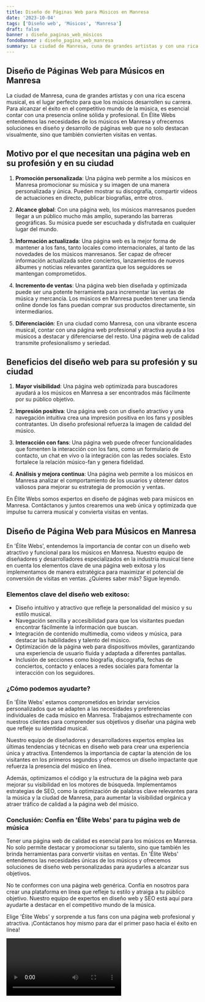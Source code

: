 ```yaml
---
title: Diseño de Páginas Web para Músicos en Manresa
date: '2023-10-04'
tags: ['Diseño web', 'Músicos', 'Manresa']
draft: false
banner : diseño_paginas_web_músicos
fondoBanner : diseño_pagina_web_manresa
summary: La ciudad de Manresa, cuna de grandes artistas y con una rica escena musical, es el lugar perfecto para que los músicos desarrollen su carrera. Para alcanzar el éxito en el competitivo mundo de la música, es esencial contar con una presencia online sólida y profesional. En Élite Webs entendemos las necesidades de los músicos en Manresa y ofrecemos soluciones en diseño y desarrollo de páginas web que no solo destacan visualmente, sino que también convierten visitas en ventas.
---
```


## Diseño de Páginas Web para Músicos en Manresa

La ciudad de Manresa, cuna de grandes artistas y con una rica escena musical, es el lugar perfecto para que los músicos desarrollen su carrera. Para alcanzar el éxito en el competitivo mundo de la música, es esencial contar con una presencia online sólida y profesional. En Élite Webs entendemos las necesidades de los músicos en Manresa y ofrecemos soluciones en diseño y desarrollo de páginas web que no solo destacan visualmente, sino que también convierten visitas en ventas.

## Motivo por el que necesitan una página web en su profesión y en su ciudad

1. **Promoción personalizada**: Una página web permite a los músicos en Manresa promocionar su música y su imagen de una manera personalizada y única. Pueden mostrar su discografía, compartir vídeos de actuaciones en directo, publicar biografías, entre otros.

2. **Alcance global**: Con una página web, los músicos manresanos pueden llegar a un público mucho más amplio, superando las barreras geográficas. Su música puede ser escuchada y disfrutada en cualquier lugar del mundo.

3. **Información actualizada**: Una página web es la mejor forma de mantener a los fans, tanto locales como internacionales, al tanto de las novedades de los músicos manresanos. Ser capaz de ofrecer información actualizada sobre conciertos, lanzamientos de nuevos álbumes y noticias relevantes garantiza que los seguidores se mantengan comprometidos.

4. **Incremento de ventas**: Una página web bien diseñada y optimizada puede ser una potente herramienta para incrementar las ventas de música y mercancía. Los músicos en Manresa pueden tener una tienda online donde los fans puedan comprar sus productos directamente, sin intermediarios.

5. **Diferenciación**: En una ciudad como Manresa, con una vibrante escena musical, contar con una página web profesional y atractiva ayuda a los músicos a destacar y diferenciarse del resto. Una página web de calidad transmite profesionalismo y seriedad.

## Beneficios del diseño web para su profesión y su ciudad

1. **Mayor visibilidad**: Una página web optimizada para buscadores ayudará a los músicos en Manresa a ser encontrados más fácilmente por su público objetivo.

2. **Impresión positiva**: Una página web con un diseño atractivo y una navegación intuitiva crea una impresión positiva en los fans y posibles contratantes. Un diseño profesional refuerza la imagen de calidad del músico.

3. **Interacción con fans**: Una página web puede ofrecer funcionalidades que fomenten la interacción con los fans, como un formulario de contacto, un chat en vivo o la integración con las redes sociales. Esto fortalece la relación músico-fan y genera fidelidad.

4. **Análisis y mejora continua**: Una página web permite a los músicos en Manresa analizar el comportamiento de los usuarios y obtener datos valiosos para mejorar su estrategia de promoción y ventas.

En Élite Webs somos expertos en diseño de páginas web para músicos en Manresa. Contáctanos y juntos crearemos una web única y optimizada que impulse tu carrera musical y convierta visitas en ventas.

<GifSeo />

<Cta />

## Diseño de Página Web para Músicos en Manresa

En 'Élite Webs', entendemos la importancia de contar con un diseño web atractivo y funcional para los músicos en Manresa. Nuestro equipo de diseñadores y desarrolladores especializados en la industria musical tiene en cuenta los elementos clave de una página web exitosa y los implementamos de manera estratégica para maximizar el potencial de conversión de visitas en ventas. ¿Quieres saber más? Sigue leyendo.

### Elementos clave del diseño web exitoso:

* Diseño intuitivo y atractivo que refleje la personalidad del músico y su estilo musical.
* Navegación sencilla y accesibilidad para que los visitantes puedan encontrar fácilmente la información que buscan.
* Integración de contenido multimedia, como videos y música, para destacar las habilidades y talento del músico.
* Optimización de la página web para dispositivos móviles, garantizando una experiencia de usuario fluida y adaptada a diferentes pantallas.
* Inclusión de secciones como biografía, discografía, fechas de conciertos, contacto y enlaces a redes sociales para fomentar la interacción con los seguidores.

### ¿Cómo podemos ayudarte?

En 'Élite Webs' estamos comprometidos en brindar servicios personalizados que se adapten a las necesidades y preferencias individuales de cada músico en Manresa. Trabajamos estrechamente con nuestros clientes para comprender sus objetivos y diseñar una página web que refleje su identidad musical.

Nuestro equipo de diseñadores y desarrolladores expertos emplea las últimas tendencias y técnicas en diseño web para crear una experiencia única y atractiva. Entendemos la importancia de captar la atención de los visitantes en los primeros segundos y ofrecemos un diseño impactante que refuerza la presencia del músico en línea.

Además, optimizamos el código y la estructura de la página web para mejorar su visibilidad en los motores de búsqueda. Implementamos estrategias de SEO, como la optimización de palabras clave relevantes para la música y la ciudad de Manresa, para aumentar la visibilidad orgánica y atraer tráfico de calidad a la página web del músico.

### Conclusión: Confía en 'Élite Webs' para tu página web de música

Tener una página web de calidad es esencial para los músicos en Manresa. No solo permite destacar y promocionar su talento, sino que también les brinda herramientas para convertir visitas en ventas. En 'Élite Webs' entendemos las necesidades únicas de los músicos y ofrecemos soluciones de diseño web personalizadas para ayudarles a alcanzar sus objetivos.

No te conformes con una página web genérica. Confía en nosotros para crear una plataforma en línea que refleje tu estilo y atraiga a tu público objetivo. Nuestro equipo de expertos en diseño web y SEO está aquí para ayudarte a destacar en el competitivo mundo de la música.

Elige 'Élite Webs' y sorprende a tus fans con una página web profesional y atractiva. ¡Contáctanos hoy mismo para dar el primer paso hacia el éxito en línea!

<Video />

<CtaBot job='Músicos' city='Manresa'/>

<Gmaps query='Manresa+españa+maps' />
